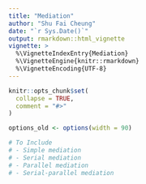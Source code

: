 ```yaml
---
title: "Mediation"
author: "Shu Fai Cheung"
date: "`r Sys.Date()`"
output: rmarkdown::html_vignette
vignette: >
  %\VignetteIndexEntry{Mediation}
  %\VignetteEngine{knitr::rmarkdown}
  %\VignetteEncoding{UTF-8}
---
```


```r
knitr::opts_chunk$set(
  collapse = TRUE,
  comment = "#>"
)
```

```r
options_old <- options(width = 90)
```

```r
# To Include
# - Simple mediation
# - Serial mediation
# - Parallel mediation
# - Serial-parallel mediation
```
